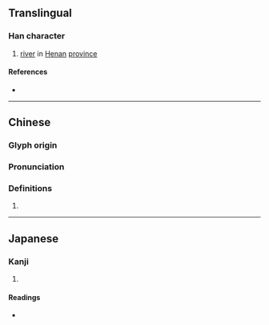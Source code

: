 {{character info}}
==Translingual==

===Han character===
{{Han char|rn=85|rad=水|as=15|sn=18|four=30114|canj=EIWG|ids=⿰氵廛}}

# [[river]] in [[Henan]] [[province]]

====References====
* {{Han ref|kx=0659.060|dkj=18602|dj=1069.020|hdz=31780.060|uh=700D|ud=28685|bh=EFED|bd=61421}}

----

==Chinese==
{{zh-forms}}

===Glyph origin===
{{Han etym}}
{{Han compound|水|t1=water|廛|c2=p|c1=s|ls=psc}}

===Pronunciation===
{{zh-pron
|m=chán
|c=cin4
|mc=y
|oc=y
|ma=
|cat=pn
}}

===Definitions===
{{zh-hanzi}}

# {{rfdef|zh}}

----

==Japanese==

===Kanji===
{{ja-kanji|grade=|rs=水15}}

# {{rfdef|ja|sort=水15}}

====Readings====
* {{ja-readings|on=[[てん]] (ten), [[でん]] (den)|kun=}}